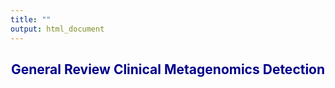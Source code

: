 ---
title: ""
output: html_document
---

<center> <h2>
<span style="color:darkblue">General Review Clinical Metagenomics Detection</span></h2> </center>
